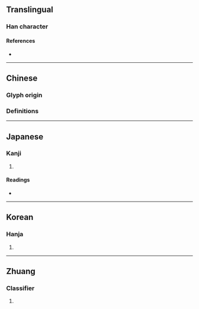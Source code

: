 {{character info/new}}
==Translingual==

===Han character===
{{Han char|rn=9|rad=人|as=07|sn=9|four=|canj=OIJB|ids=⿰亻甫}}

====References====
* {{Han ref|kx=0104.180|dkj=00677|dj=0221.030|hdz=10157.020|uh=4FCC|ud=20428}}

----

==Chinese==

===Glyph origin===
{{Han etym}}

===Definitions===
{{zh-see|輔|v}}

----

==Japanese==

===Kanji===
{{ja-kanji|grade=|rs=人07}}

# {{rfdef|ja|sort=人07}}

====Readings====
* {{ja-readings|on=[[ふ]] (fu)|kun=[[たすけ]] (tasuke)}}

----

==Korean==

===Hanja===
{{ko-hanja|hangeul=보|rv=bo|mr=po}}

# {{rfdef|ko|sort=人07}}
----
==Zhuang==

===Classifier===
{{za-head|classifier}}

# {{za-sawndip form of|boux}}